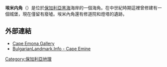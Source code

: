 '''埃米内角'''（{{lang-bg|Нос Емине}}）是位於[[保加利亞|保加利亞]][[黑海|黑海]]海岸的一個海角。在中世紀時期這裡曾修建有一個城堡，現在僅留有廢墟。埃米內角還有修道院和燈塔的遺跡。
==外部連結==
*[https://web.archive.org/web/20081220010645/http://www.panoramio.com/user/1018024/tags/Village.%20Emona Cape Emona Gallery]
*[https://web.archive.org/web/20160303200616/http://www.bulgarianlandmark.info/landmark/get/134 BulgarianLandmark.Info - Cape Emine]
{{commons category|Emine}}
[[Category:保加利亞地理|Category:保加利亞地理]]